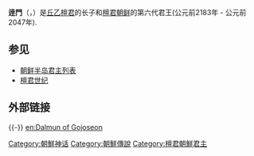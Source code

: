
{{Infobox Korean name
|hangul=달문 단군
|hanja=逹門
|rr=Dalmun
|mr=Dalmun
}}
'''逹門'''（{{lang|ko|달문 단군}}，{{lang|ko|逹門檀君}}）是[[丘乙檀君|丘乙檀君]]的长子和[[檀君朝鲜|檀君朝鲜]]的第六代君王(公元前2183年 - 公元前2047年). 

==参见==
*[[朝鲜半岛君主列表|朝鲜半岛君主列表]]
*[[檀君世纪|檀君世纪]]

==外部链接==
{{wikisource|桓檀古記|《桓檀古記 檀 君 世 紀》}}
{{wikisource|後漢書/卷85}}

{{-}}
{{start box}}
{{succession box|
 before= [[丘乙|丘乙]]|
 title=[[檀君朝鲜|檀君朝鲜]]君王|
 after=[[翰栗|翰栗]]|
 years=[[2083_BC|2083 BC]] – [[2047_BC|2047 BC]]
}}
[[Category:朝鮮神话|Category:朝鮮神话]]
[[Category:朝鮮傳說|Category:朝鮮傳說]]
[[Category:檀君朝鮮君主|Category:檀君朝鮮君主]]
[[en:Dalmun_of_Gojoseon|en:Dalmun of Gojoseon]]